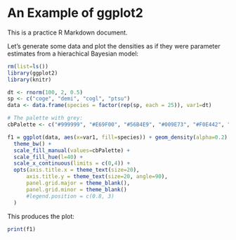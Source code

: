 An Example of ggplot2
========================================================

This is a practice R Markdown document.

Let's generate some data and plot the densities as if they were parameter estimates from a hierachical Bayesian model:

```r
rm(list=ls())
library(ggplot2)
library(knitr)

dt <- rnorm(100, 2, 0.5)
sp <- c("coge", "demi", "cogl", "ptsu")
data <- data.frame(species = factor(rep(sp, each = 25)), var1=dt)

# The palette with grey:
cbPalette <- c("#999999", "#E69F00", "#56B4E9", "#009E73", "#F0E442", "#0072B2", "#D55E00", "#CC79A7")

f1 = ggplot(data, aes(x=var1, fill=species)) + geom_density(alpha=0.2) + xlab(expression(lambda)) + ylab("posterior density") +
  theme_bw() +
  scale_fill_manual(values=cbPalette) +
  scale_fill_hue(l=40) +
  scale_x_continuous(limits = c(0,4)) +
  opts(axis.title.x = theme_text(size=20),
      axis.title.y = theme_text(size=20, angle=90),
      panel.grid.major = theme_blank(),
      panel.grid.minor = theme_blank()
      #legend.position = c(0.8, 3)
  )
```

This produces the plot:

```r
print(f1)
```

